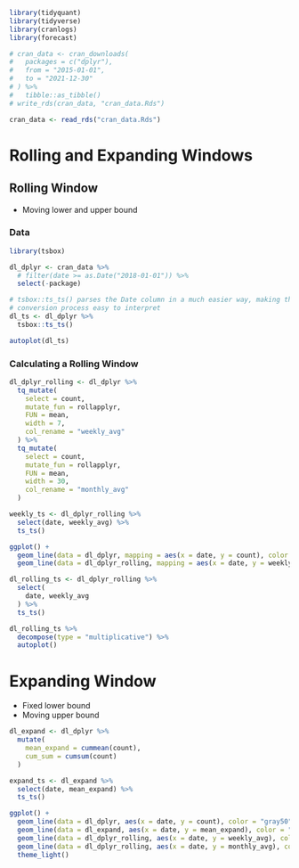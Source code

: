 ```r
library(tidyquant)
library(tidyverse)
library(cranlogs)
library(forecast)

# cran_data <- cran_downloads(
#   packages = c("dplyr"),
#   from = "2015-01-01",
#   to = "2021-12-30"
# ) %>%
#   tibble::as_tibble()
# write_rds(cran_data, "cran_data.Rds")

cran_data <- read_rds("cran_data.Rds")
```

# Rolling and Expanding Windows

## Rolling Window

- Moving lower and upper bound


### Data



```r
library(tsbox)

dl_dplyr <- cran_data %>%
  # filter(date >= as.Date("2018-01-01")) %>% 
  select(-package)

# tsbox::ts_ts() parses the Date column in a much easier way, making the
# conversion process easy to interpret
dl_ts <- dl_dplyr %>%
  tsbox::ts_ts()

autoplot(dl_ts)
```


### Calculating a Rolling Window

```r
dl_dplyr_rolling <- dl_dplyr %>%
  tq_mutate(
    select = count,
    mutate_fun = rollapplyr,
    FUN = mean,
    width = 7,
    col_rename = "weekly_avg"
  ) %>%
  tq_mutate(
    select = count,
    mutate_fun = rollapplyr,
    FUN = mean,
    width = 30,
    col_rename = "monthly_avg"
  )

weekly_ts <- dl_dplyr_rolling %>%
  select(date, weekly_avg) %>%
  ts_ts()
```

```r
ggplot() +
  geom_line(data = dl_dplyr, mapping = aes(x = date, y = count), color = "grey50") +
  geom_line(data = dl_dplyr_rolling, mapping = aes(x = date, y = weekly_avg), color = "red")
```


```r
dl_rolling_ts <- dl_dplyr_rolling %>%
  select(
    date, weekly_avg
  ) %>%
  ts_ts()

dl_rolling_ts %>%
  decompose(type = "multiplicative") %>%
  autoplot()
```


# Expanding Window

- Fixed lower bound
- Moving upper bound

```r

dl_expand <- dl_dplyr %>% 
  mutate(
    mean_expand = cummean(count),
    cum_sum = cumsum(count)
  )

expand_ts <- dl_expand %>% 
  select(date, mean_expand) %>% 
  ts_ts()
```

```r
ggplot() +
  geom_line(data = dl_dplyr, aes(x = date, y = count), color = "gray50") +
  geom_line(data = dl_expand, aes(x = date, y = mean_expand), color = "red") + 
  geom_line(data = dl_dplyr_rolling, aes(x = date, y = weekly_avg), color = "blue") + 
  geom_line(data = dl_dplyr_rolling, aes(x = date, y = monthly_avg), color = "green") + 
  theme_light()
```

